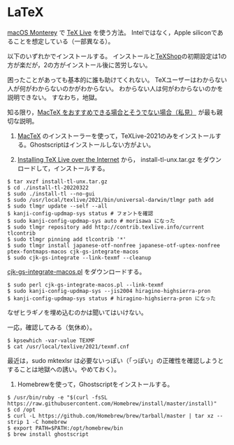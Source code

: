 # LaTeX {#LaTeX}

[macOS Monterey](https://www.apple.com/jp/macos/monterey/) で [TeX Live](https://www.tug.org/texlive/) を使う方法。
Intelではなく，Apple siliconであることを想定している（一部異なる）。

以下のいずれかでインストールする。
インストールと[TeXShop](https://pages.uoregon.edu/koch/texshop/)の初期設定は1の方が楽だが，2の方がインストール後に苦労しない。

困ったことがあっても基本的に誰も助けてくれない。
TeXユーザーはわからない人が何がわからないのかがわからない。
わからない人は何がわからないのかを説明できない。
すなわち，地獄。

知る限り，[MacTeX をおすすめできる場合とそうでない場合（私見）](https://blog.wtsnjp.com/2020/07/07/about-mactex/) が最も親切な説明。

1. [MacTeX](https://www.tug.org/mactex/) のインストーラーを使って，TeXLive-2021のみをインストールする。Ghostscriptはインストールしない方がよい。

1. [Installing TeX Live over the Internet](https://www.tug.org/texlive/acquire-netinstall.html) から，
install-tl-unx.tar.gz をダウンロードして，インストールする。
```
$ tar xvzf install-tl-unx.tar.gz
$ cd ./install-tl-20220322
$ sudo ./install-tl --no-gui
$ sudo /usr/local/texlive/2021/bin/universal-darwin/tlmgr path add
$ sudo tlmgr update --self --all
$ kanji-config-updmap-sys status # フォントを確認
$ sudo kanji-config-updmap-sys auto # morisawa になった
$ sudo tlmgr repository add http://contrib.texlive.info/current tlcontrib
$ sudo tlmgr pinning add tlcontrib '*'
$ sudo tlmgr install japanese-otf-nonfree japanese-otf-uptex-nonfree ptex-fontmaps-macos cjk-gs-integrate-macos
$ sudo cjk-gs-integrate --link-texmf --cleanup
```
[cjk-gs-integrate-macos.pl](https://raw.githubusercontent.com/texjporg/cjk-gs-support/master/cjk-gs-integrate-macos.pl) をダウンロードする。
```
$ sudo perl cjk-gs-integrate-macos.pl --link-texmf
$ sudo kanji-config-updmap-sys --jis2004 hiragino-highsierra-pron
$ kanji-config-updmap-sys status # hiragino-highsierra-pron になった
```
なぜヒラギノを埋め込むのかは聞いてはいけない。

一応，確認してみる（気休め）。
```
$ kpsewhich -var-value TEXMF
$ cat /usr/local/texlive/2021/texmf.cnf
```

最近は，sudo mktexlsr は必要ないっぽい（「っぽい」の正確性を確認しようとすることは地獄への誘い。やめておく）。

1. Homebrewを使って，Ghostscriptをインストールする。
```
$ /usr/bin/ruby -e "$(curl -fsSL https://raw.githubusercontent.com/Homebrew/install/master/install)"
$ cd /opt
$ curl -L https://github.com/Homebrew/brew/tarball/master | tar xz --strip 1 -C homebrew
$ export PATH=$PATH:/opt/homebrew/bin
$ brew install ghostscript
```
